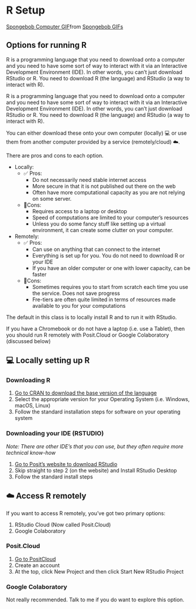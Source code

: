 # R Setup {#sec-setup}

<div class="tenor-gif-embed" data-postid="21352118" data-share-method="host" data-aspect-ratio="1.52381" data-width="100%"><a href="https://tenor.com/view/spongebob-computer-fire-gif-21352118">Spongebob Computer GIF</a>from <a href="https://tenor.com/search/spongebob-gifs">Spongebob GIFs</a></div> <script type="text/javascript" async src="https://tenor.com/embed.js"></script>

## Options for running R

R is a programming language that you need to download onto a computer and you need to have some sort of way to interact with it via an Interactive Development Environment (IDE). In other words, you can't just download RStudio or R. You need to download R (the language) and RStudio (a way to interact with R).

R is a programming language that you need to download onto a computer and you need to have some sort of way to interact with it via an Interactive Development Environment (IDE). In other words, you can't just download RStudio or R. You need to download R (the language) and RStudio (a way to interact with R).

You can either download these onto your own computer (locally) 💻  or use them from another computer provided by a service (remotely/cloud) ☁️.

There are pros and cons to each option.

- Locally:
    - ✅ Pros:
        - Do not necessarily need stable internet access
        - More secure in that it is not published out there on the web
        - Often have more computational capacity as you are not relying on some server.
    - 🤢Cons:
        - Requires access to a laptop or desktop
        - Speed of computations are limited to your computer's resources
        - Unless you do some fancy stuff like setting up a virtual environment, it can create some clutter on your computer.
- Remotely:
    - ✅ Pros:
        - Can use on anything that can connect to the internet
        - Everything is set up for you. You do not need to download R or your IDE
        - If you have an older computer or one with lower capacity, can be faster
    - 🤢Cons:
        - Sometimes requires you to start from scratch each time you use the service. Does not save progress
        - Fre-tiers are often quite limited in terms of resources made available to you for your computations

:::{.callout-note}
The default in this class is to locally install R and to run it with RStudio.

If you have a Chromebook or do not have a laptop (i.e. use a Tablet), then you should run R remotely with Posit.Cloud or Google Colaboratory (discussed below)
:::

## 💻 Locally setting up R
### Downloading R

1. [Go to CRAN to download the base version of the language](https://cran.r-project.org/)
2. Select the appropriate version for your Operating System (i.e. Windows, macOS, Linux)
3. Follow the standard installation steps for software on your operating system

### Downloading your IDE (RSTUDIO)

*Note: There are other IDE's that you can use, but they often require more technical know-how*

1. [Go to Posit's website to download RStudio](https://posit.co/download/rstudio-desktop/)
2. Skip straight to step 2 (on the website) and Install RStudio Desktop
3. Follow the standard install steps

## ☁️ Access R remotely

If you want to access R remotely, you've got two primary options:

1. RStudio Cloud (Now called Posit.Cloud)
2. Google Colaboratory

### Posit.Cloud

1. [Go to PositCloud](https://posit.cloud/)
2. Create an account
3. At the top, click New Project and then click Start New RStudio Project

### Google Colaboratory

Not really recommended. Talk to me if you do want to explore this option.